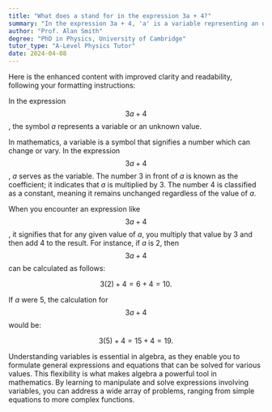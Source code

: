 ```yaml
---
title: "What does a stand for in the expression 3a + 4?"
summary: "In the expression 3a + 4, 'a' is a variable representing an unknown value, which influences the overall value of the expression based on its assigned value."
author: "Prof. Alan Smith"
degree: "PhD in Physics, University of Cambridge"
tutor_type: "A-Level Physics Tutor"
date: 2024-04-08
---
```


Here is the enhanced content with improved clarity and readability, following your formatting instructions:

In the expression $$3a + 4$$, the symbol $a$ represents a variable or an unknown value.

In mathematics, a variable is a symbol that signifies a number which can change or vary. In the expression $$3a + 4$$, $a$ serves as the variable. The number $3$ in front of $a$ is known as the coefficient; it indicates that $a$ is multiplied by $3$. The number $4$ is classified as a constant, meaning it remains unchanged regardless of the value of $a$.

When you encounter an expression like $$3a + 4$$, it signifies that for any given value of $a$, you multiply that value by $3$ and then add $4$ to the result. For instance, if $a$ is $2$, then $$3a + 4$$ can be calculated as follows:

$$
3(2) + 4 = 6 + 4 = 10.
$$

If $a$ were $5$, the calculation for $$3a + 4$$ would be:

$$
3(5) + 4 = 15 + 4 = 19.
$$

Understanding variables is essential in algebra, as they enable you to formulate general expressions and equations that can be solved for various values. This flexibility is what makes algebra a powerful tool in mathematics. By learning to manipulate and solve expressions involving variables, you can address a wide array of problems, ranging from simple equations to more complex functions.
    